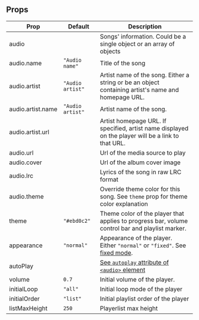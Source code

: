 ## Props

| Prop              | Default          | Description                                                                                                                    |
| ----------------- | ---------------- | ------------------------------------------------------------------------------------------------------------------------------ |
| audio             |                  | Songs' information. Could be a single object or an array of objects                                                            |
| audio.name        | `"Audio name"`   | Title of the song                                                                                                              |
| audio.artist      | `"Audio artist"` | Artist name of the song. Either a string or be an object containing artist's name and homepage URL.                            |
| audio.artist.name | `"Audio artist"` | Artist name of the song.                                                                                                       |
| audio.artist.url  |                  | Artist homepage URL. If specified, artist name displayed on the player will be a link to that URL.                             |
| audio.url         |                  | Url of the media source to play                                                                                                |
| audio.cover       |                  | Url of the album cover image                                                                                                   |
| audio.lrc         |                  | Lyrics of the song in raw LRC format                                                                                           |
| audio.theme       |                  | Override theme color for this song. See `theme` prop for theme color explanation                                               |
| theme             | `"#ebd0c2"`      | Theme color of the player that applies to progress bar, volume control bar and playlist marker.                                |
| appearance        | `"normal"`       | Appearance of the player. Either `"normal"` or `"fixed"`. See [fixed mode](https://aplayer.js.org/#/home?id=fixed-mode).       |
| autoPlay          |                  | [See `autoplay` attribute of `<audio>` element](https://developer.mozilla.org/en-US/docs/Web/HTML/Element/audio#attr-autoplay) |
| volume            | `0.7`            | Initial volume of the player.                                                                                                  |
| initialLoop       | `"all"`          | Initial loop mode of the player                                                                                                |
| initialOrder      | `"list"`         | Initial playlist order of the player                                                                                           |
| listMaxHeight     | `250`            | Playerlist max height                                                                                                          |
